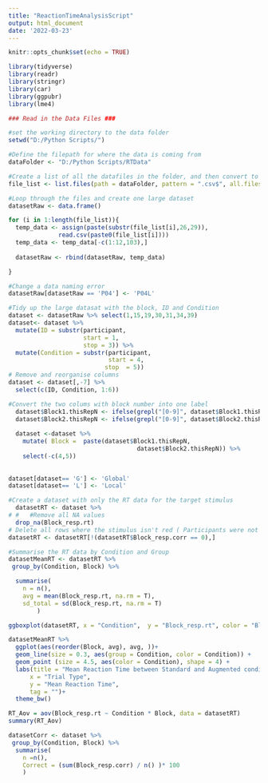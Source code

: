 ```yaml
---
title: "ReactionTimeAnalysisScript"
output: html_document
date: '2022-03-23'
---
```


```r
knitr::opts_chunk$set(echo = TRUE)
```

```r
library(tidyverse)
library(readr)
library(stringr)
library(car)
library(ggpubr)
library(lme4)
```


```r
### Read in the Data Files ###

#set the working directory to the data folder
setwd("D:/Python Scripts/")

#Define the filepath for where the data is coming from
dataFolder <- "D:/Python Scripts/RTData"

#Create a list of all the datafiles in the folder, and then convert to a list object - needs full names for the file path
file_list <- list.files(path = dataFolder, pattern = ".csv$", all.files = TRUE, full.names = TRUE, recursive = TRUE)

```

```r
#Loop through the files and create one large dataset
datasetRaw <- data.frame()

for (i in 1:length(file_list)){
  temp_data <- assign(paste(substr(file_list[i],26,29)),  
              read.csv(paste0(file_list[i])))
  temp_data <- temp_data[-c(1:12,103),]
  
  datasetRaw <- rbind(datasetRaw, temp_data)

}

#Change a data naming error
datasetRaw[datasetRaw == 'P04'] <- 'P04L'

```


```r
#Tidy up the large datasat with the block, ID and Condition
dataset <- datasetRaw %>% select(1,15,19,30,31,34,39)
dataset<- dataset %>%
  mutate(ID = substr(participant,
                     start = 1,
                     stop = 3)) %>%
  mutate(Condition = substr(participant,
                            start = 4,
                           stop  = 5))
# Remove and reorganise columns
dataset <- dataset[,-7] %>%
  select(c(ID, Condition, 1:6))

#Convert the two colums with block number into one label
  dataset$Block1.thisRepN <- ifelse(grepl("[0-9]", dataset$Block1.thisRepN), "Control", "")
  dataset$Block2.thisRepN <- ifelse(grepl("[0-9]", dataset$Block2.thisRepN), "Experiment", "")
  
  dataset <-dataset %>% 
    mutate( Block =  paste(dataset$Block1.thisRepN, 
                                    dataset$Block2.thisRepN)) %>% 
    select(-c(4,5))
  
  
dataset[dataset== 'G'] <- 'Global'
dataset[dataset== 'L'] <- 'Local'

```


```r
#Create a dataset with only the RT data for the target stimulus
  datasetRT <- dataset %>% 
# #   #Remove all NA values
  drop_na(Block_resp.rt)
# Delete all rows where the stimulus isn't red ( Participants were not correct)
datasetRT <- datasetRT[!(datasetRT$Block_resp.corr == 0),]
```




```r
#Summarise the RT data by Condition and Group
datasetMeanRT <- datasetRT %>% 
 group_by(Condition, Block) %>% 

  summarise(
    n = n(),
    avg = mean(Block_resp.rt, na.rm = T),
    sd_total = sd(Block_resp.rt, na.rm = T) 
        ) 

```

```r

ggboxplot(datasetRT, x = "Condition",  y = "Block_resp.rt", color = "Block", size = 0.5, ylim = c(0, 1.0))

```
```r
datasetMeanRT %>% 
  ggplot(aes(reorder(Block, avg), avg, ))+
  geom_line(size = 0.3, aes(group = Condition, color = Condition)) +
  geom_point (size = 4.5, aes(color = Condition), shape = 4) +
  labs(title = "Mean Reaction Time between Standard and Augmented conditions",
      x = "Trial Type",
      y = "Mean Reaction Time",
      tag = "")+
  theme_bw()

```


```r

RT_Aov = aov(Block_resp.rt ~ Condition * Block, data = datasetRT) 
summary(RT_Aov)

```



```r

datasetCorr <- dataset %>% 
 group_by(Condition, Block) %>% 
  summarise(
    n =n(),
    Correct = (sum(Block_resp.corr) / n() )* 100
    )


```


